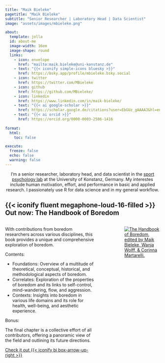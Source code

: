 ```yaml
---
title: "Maik Bieleke"
pagetitle: "Maik Bieleke"
subtitle: "Senior Researcher | Laboratory Head | Data Scientist"
image: "assets/images/mbieleke.png"

about:
  template: jolla
  id: about-me
  image-width: 16em
  image-shape: round
  links:
    - icon: envelope
      href: "mailto:maik.bieleke@uni-konstanz.de"
    - text: "{{< iconify simple-icons bluesky >}}"
      href: https://bsky.app/profile/mbieleke.bsky.social
    - icon: twitter
      href: https://twitter.com/MBieleke
    - icon: github
      href: https://github.com/MBieleke/
    - icon: linkedin
      href: https://www.linkedin.com/in/maik-bieleke/
    - text: "{{< ai google-scholar >}}"
      href: https://scholar.google.de/citations?user=EbGUz_gAAAAJ&hl=en
    - text: "{{< ai orcid >}}"
      href: https://orcid.org/0000-0003-2586-1416
      
format: 
  html: 
    toc: false

execute: 
  freeze: false
  echo: false
  warning: false
---
```


::: {#about-me style="text-align: center;"}
I'm a senior researcher, laboratory head, and data scientist in the [sport psychology lab](https://www.sportwissenschaft.uni-konstanz.de/schueler/schueler/research/sport-psychology-lab/){.external target="_blank"} at the University of Konstanz, Germany. My interestes include human motivation, effort, and performance in basic and applied research. I passionately use R for data science and in my general workflow.
:::

::: {.callout-tip icon="false"}
## {{< iconify fluent megaphone-loud-16-filled >}} Out now: The Handbook of Boredom

::: columns
::: {.column width="65%"}
With contributions from boredom researchers across various disciplines, this book provides a unique and comprehensive exploration of boredom.

Contents:

-   Foundations: Overview of a multitude of theoretical, conceptual, historical, and methodological aspects of boredom.
-   Correlates: Exploration of the properties of boredom and its links to self-control, mind-wandering, flow, and aggression.
-   Contexts: Insights into boredom in various life domains and its role for health, well-being, and aesthetic experience.

Bonus:

The final chapter is a collective effort of all contributors, offering a panoramic view of the field and outlining its future directions.

<a class="btn btn-success rounded-pill" href="https://www.routledge.com/The-Routledge-International-Handbook-of-Boredom/Bieleke-Wolff-Martarelli/p/book/9781032221861" target="_blank" role="button"> Check it out {{< iconify bi box-arrow-up-right >}}</a>
:::

::: {.column width="10%"}
:::

::: {.column width="25%"}
[![The Handbook of Boredom, edited by Maik Bieleke, Wanja Wolff, & Corinna Martarelli.](assets/images/boredom-book.png)](https://www.routledge.com/The-Routledge-International-Handbook-of-Boredom/Bieleke-Wolff-Martarelli/p/book/9781032221861)
:::
:::
:::
